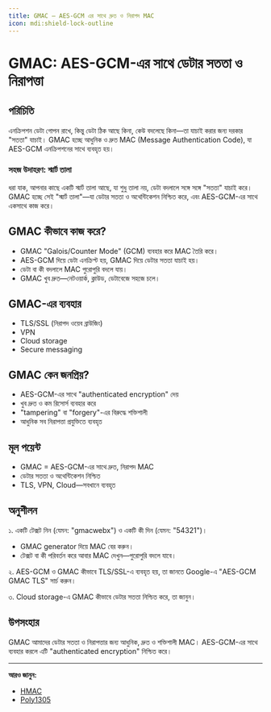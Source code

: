 ```yaml
---
title: GMAC — AES-GCM এর সাথে দ্রুত ও নিরাপদ MAC
icon: mdi:shield-lock-outline
---
```


# GMAC: AES-GCM-এর সাথে ডেটার সততা ও নিরাপত্তা

## পরিচিতি

এনক্রিপশন ডেটা গোপন রাখে, কিন্তু ডেটা ঠিক আছে কিনা, কেউ বদলেছে কিনা—তা যাচাই করার জন্য দরকার "সততা" যাচাই। GMAC হচ্ছে আধুনিক ও দ্রুত MAC (Message Authentication Code), যা AES-GCM এনক্রিপশনের সাথে ব্যবহৃত হয়।

### সহজ উদাহরণ: স্মার্ট তালা

ধরা যাক, আপনার কাছে একটি স্মার্ট তালা আছে, যা শুধু তালা নয়, ডেটা বদলালে সঙ্গে সঙ্গে "সততা" যাচাই করে। GMAC হচ্ছে সেই "স্মার্ট তালা"—যা ডেটার সততা ও অথেন্টিকেশন নিশ্চিত করে, এবং AES-GCM-এর সাথে একসাথে কাজ করে।

## GMAC কীভাবে কাজ করে?
- GMAC "Galois/Counter Mode" (GCM) ব্যবহার করে MAC তৈরি করে।
- AES-GCM দিয়ে ডেটা এনক্রিপ্ট হয়, GMAC দিয়ে ডেটার সততা যাচাই হয়।
- ডেটা বা কী বদলালে MAC পুরোপুরি বদলে যায়।
- GMAC খুব দ্রুত—নেটওয়ার্ক, ক্লাউড, ডেটাবেজে সহজে চলে।

## GMAC-এর ব্যবহার
- TLS/SSL (নিরাপদ ওয়েব ব্রাউজিং)
- VPN
- Cloud storage
- Secure messaging

## GMAC কেন জনপ্রিয়?
- AES-GCM-এর সাথে "authenticated encryption" দেয়
- খুব দ্রুত ও কম রিসোর্স ব্যবহার করে
- "tampering" বা "forgery"-এর বিরুদ্ধে শক্তিশালী
- আধুনিক সব নিরাপত্তা প্রযুক্তিতে ব্যবহৃত

## মূল পয়েন্ট
- GMAC = AES-GCM-এর সাথে দ্রুত, নিরাপদ MAC
- ডেটার সততা ও অথেন্টিকেশন নিশ্চিত
- TLS, VPN, Cloud—সবখানে ব্যবহৃত

## অনুশীলন

১. একটি টেক্সট নিন (যেমন: "gmacwebx") ও একটি কী দিন (যেমন: "54321")।
   - GMAC generator দিয়ে MAC বের করুন।
   - টেক্সট বা কী পরিবর্তন করে আবার MAC দেখুন—পুরোপুরি বদলে যাবে।

২. AES-GCM ও GMAC কীভাবে TLS/SSL-এ ব্যবহৃত হয়, তা জানতে Google-এ "AES-GCM GMAC TLS" সার্চ করুন।

৩. Cloud storage-এ GMAC কীভাবে ডেটার সততা নিশ্চিত করে, তা জানুন।

## উপসংহার

GMAC আমাদের ডেটার সততা ও নিরাপত্তার জন্য আধুনিক, দ্রুত ও শক্তিশালী MAC। AES-GCM-এর সাথে ব্যবহার করলে এটি "authenticated encryption" নিশ্চিত করে।

---

**আরও জানুন:**
- [HMAC](/encryption/hmac)
- [Poly1305](/encryption/poly1305)
